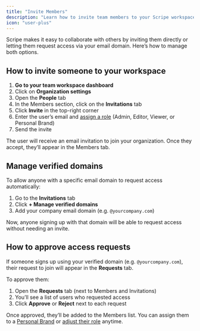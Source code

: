 ```yaml
---
title: "Invite Members"
description: "Learn how to invite team members to your Scripe workspace and manage incoming access requests with a verified domain."
icon: "user-plus"
---
```


Scripe makes it easy to collaborate with others by inviting them directly or letting them request access via your email domain. Here’s how to manage both options.

## How to invite someone to your workspace

1. **Go to your team workspace dashboard**
2. Click on **Organization settings**
3. Open the **People** tab
4. In the Members section, click on the **Invitations** tab
5. Click **Invite** in the top-right corner
6. Enter the user’s email and [assign a role](/team-plan/people) (Admin, Editor, Viewer, or Personal Brand)
7. Send the invite

The user will receive an email invitation to join your organization. Once they accept, they’ll appear in the Members tab.

## Manage verified domains

To allow anyone with a specific email domain to request access automatically:

1. Go to the **Invitations** tab
2. Click **\+ Manage verified domains**
3. Add your company email domain (e.g. `@yourcompany.com`)

Now, anyone signing up with that domain will be able to request access without needing an invite.

## How to approve access requests

If someone signs up using your verified domain (e.g. `@yourcompany.com`), their request to join will appear in the **Requests** tab.

To approve them:

1. Open the **Requests** tab (next to Members and Invitations)
2. You’ll see a list of users who requested access
3. Click **Approve** or **Reject** next to each request

Once approved, they’ll be added to the Members list. You can assign them to a [Personal Brand](/account/personalbrand) or [adjust their role](/team-plan/people) anytime.